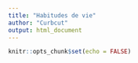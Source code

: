 ```yaml
---
title: "Habitudes de vie"
author: "Curbcut"
output: html_document
---
```



```r
knitr::opts_chunk$set(echo = FALSE)
```